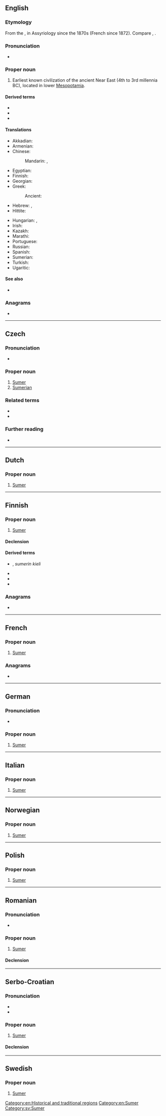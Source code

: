 {{also|Sümer|sumer|sumér}}
==English==
{{wikipedia}}

===Etymology===
From the {{etyl|akk|en}} {{m|sux|𒋗𒈨𒊒|tr=Šumeru}}, in Assyriology since the 1870s (French {{m|fr|sumérien}} since 1872). Compare {{m|en|Shumer}}, {{m|en|Sumir}}.

===Pronunciation===
* {{IPA|en|/ˈsuːməɹ/}}

===Proper noun===
{{en-proper noun}}

# Earliest known civilization of the ancient Near East (4th to 3rd millennia BC), located in lower [[Mesopotamia]].

====Derived terms====
* {{l|en|Sumeria}}
* {{l|en|Sumerian}}
* {{l|en|Sumerology}}

====Translations====
{{trans-top|civilization}}
* Akkadian: {{t|akk|𒋗𒈨𒊒|tr=šumeru}}
* Armenian: {{t|hy|Շումեր}}
* Chinese:
*: Mandarin: {{t+|cmn|蘇美爾}}, {{t+|cmn|苏美尔|tr=Sūměi'ěr}}
* Egyptian: {{t-egy|sngr}}
* Finnish: {{t|fi|Sumer}}
* Georgian: {{t|ka|შუმერი}}
* Greek: {{t|el|Σουμέρ}}
*: Ancient: {{t|grc|Σεννααρ}} {{qualifier|Koine}}
* Hebrew: {{t+|he|שׁוּמֵר|tr=shumér}}, {{t|he|שִׁנְעָר|tr=šinʿar|ts=šinḡar}} {{qualifier|Biblical}}
* Hittite: {{t|hit|𒋗𒈨𒊒|tr=šanḫar}}
{{trans-mid}}
* Hungarian: {{t+|hu|sumér}}, {{t|hu|sumer}}
* Irish: {{t|ga|an tSuiméir|f}}
* Kazakh: {{t|kk|Шумер}}
* Marathi: {{t|mr|सुमेर|f}}
* Portuguese: {{t|pt|Suméria}}
* Russian: {{t+|ru|Шумер|m}}
* Spanish: {{t|es|Sumeria}}
* Sumerian: {{t|sux|𒆠𒂗𒂠|tr=ki-en-ĝir}}
* Turkish: {{t+|tr|Sümer}}
* Ugaritic: {{t|uga|𐎘𐎐𐎙𐎗𐎐|ts=sanḡarana}}
{{trans-bottom}}

====See also====
* {{l|en|Shinar}}

===Anagrams===
* {{anagrams|en|a=emrsu|Esrum|Mureș|Remus|merus|mures|murse|muser|resum|semur|serum}}

[[Category:en:Historical and traditional regions]]
[[Category:en:Sumer]]

----

==Czech==

===Pronunciation===
* {{cs-IPA}}

===Proper noun===
{{head|cs|proper noun|g=m}}

# [[#English|Sumer]]
# [[Sumerian]] {{gloss|person of Sumer}}

===Related terms===
* {{l|cs|sumerský}}
* {{l|cs|sumerština}}

===Further reading===
* {{R:SSJC}}

----

==Dutch==

===Proper noun===
{{nl-proper noun}}

# [[#English|Sumer]]

----

==Finnish==

===Proper noun===
{{fi-proper noun}}

# [[#English|Sumer]]

====Declension====
{{fi-decl-paperi|n=sg|Sumer|a|i=0}}

====Derived terms====
* {{l|fi|sumeri}}, ''sumerin kieli''
* {{l|fi|sumerilainen}}
* {{l|fi|sumerilaisuus}}
* {{l|fi|sumerinkielinen}}

===Anagrams===
* {{anagrams|fi|a=emrsu|Mersu}}

----

==French==

===Proper noun===
{{fr-proper noun}}

# [[#English|Sumer]]

===Anagrams===
* {{anagrams|fr|a=emrsu|meurs|mures|mûres|muser|sérum}}

----

==German==

===Pronunciation===
* {{audio|de|De-Sumer.ogg|Audio}}

===Proper noun===
{{head|de|proper noun}}

# [[#English|Sumer]]

----

==Italian==

===Proper noun===
{{it-proper noun}}

# [[#English|Sumer]]

----

==Norwegian==

===Proper noun===
{{head|no|proper noun}}

# [[#English|Sumer]]

----

==Polish==

===Proper noun===
{{head|pl|proper noun}}

# [[#English|Sumer]]

----

==Romanian==
{{wikipedia|lang=ro}}

===Pronunciation===
* {{IPA|ro|[sumeɾ]}}

===Proper noun===
{{ro-proper noun|n}}

# [[#English|Sumer]]

====Declension====
{{ro-noun-n|n=sg}}

----

==Serbo-Croatian==

===Pronunciation===
* {{IPA|sh|/sǔmeːr/}}
* {{hyphenation|sh|Su|mer}}

===Proper noun===
{{sh-proper noun|g=m|head=Sùmēr}}

# [[#English|Sumer]]

====Declension====
{{sh-decl-noun-unc
|Sumer
|Sumera
|Sumeru
|Sumer
|Sumeru
|Sumeru
|Sumerom
}}

----

==Swedish==

===Proper noun===
{{head|sv|proper noun}}

# [[#English|Sumer]]

[[Category:sv:Sumer]]
